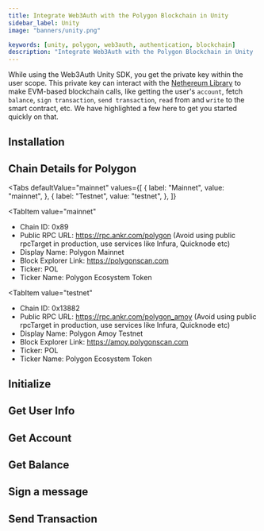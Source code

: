 ```yaml
---
title: Integrate Web3Auth with the Polygon Blockchain in Unity
sidebar_label: Unity
image: "banners/unity.png"

keywords: [unity, polygon, web3auth, authentication, blockchain]
description: "Integrate Web3Auth with the Polygon Blockchain in Unity | Documentation - Web3Auth"
---
```



<SEO
  title="Integrate Web3Auth with the Polygon Blockchain in Unity"
  description="Integrate Web3Auth with the Polygon Blockchain in Unity | Documentation - Web3Auth"
  image="https://web3auth.io/docs/banners/polygon.png"
  slug="/connect-blockchain/evm/polygon/unity"
/>

While using the Web3Auth Unity SDK, you get the private key within the user scope. This private key
can interact with the [Nethereum Library](https://nethereum.com/) to make EVM-based blockchain
calls, like getting the user's `account`, fetch `balance`, `sign transaction`, `send transaction`,
`read` from and `write` to the smart contract, etc. We have highlighted a few here to get you
started quickly on that.

## Installation

<InstallationSnippet />

## Chain Details for Polygon

<Tabs
 defaultValue="mainnet"
  values={[
    { label: "Mainnet", value: "mainnet", },
    { label: "Testnet", value: "testnet", },
  ]}
>
<TabItem
  value="mainnet"
>

- Chain ID: 0x89
- Public RPC URL: https://rpc.ankr.com/polygon (Avoid using public rpcTarget in production, use
  services like Infura, Quicknode etc)
- Display Name: Polygon Mainnet
- Block Explorer Link: https://polygonscan.com
- Ticker: POL
- Ticker Name: Polygon Ecosystem Token

</TabItem>

<TabItem
  value="testnet"
>

- Chain ID: 0x13882
- Public RPC URL: https://rpc.ankr.com/polygon_amoy (Avoid using public rpcTarget in production, use
  services like Infura, Quicknode etc)
- Display Name: Polygon Amoy Testnet
- Block Explorer Link: https://amoy.polygonscan.com
- Ticker: POL
- Ticker Name: Polygon Ecosystem Token

</TabItem>
</Tabs>

## Initialize

<InitialisationSnippet />

## Get User Info

<UserInfoSnippet />

## Get Account

<GetAccountSnippet />

## Get Balance

<GetBalanceSnippet />

## Sign a message

<SignMessageSnippet />

## Send Transaction

<SendTransactionSnippet />
